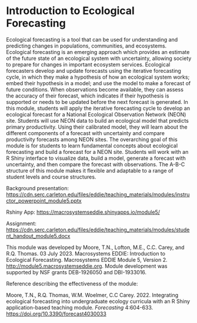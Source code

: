 # Introduction to Ecological Forecasting

Ecological forecasting is a tool that can be used for understanding and predicting changes in populations, communities, and ecosystems. Ecological forecasting is an emerging approach which provides an estimate of the future state of an ecological system with uncertainty, allowing society to prepare for changes in important ecosystem services. Ecological forecasters develop and update forecasts using the iterative forecasting cycle, in which they make a hypothesis of how an ecological system works; embed their hypothesis in a model; and use the model to make a forecast of future conditions. When observations become available, they can assess the accuracy of their forecast, which indicates if their hypothesis is supported or needs to be updated before the next forecast is generated. In this module, students will apply the iterative forecasting cycle to develop an ecological forecast for a National Ecological Observation Network (NEON) site. Students will use NEON data to build an ecological model that predicts primary productivity. Using their calibrated model, they will learn about the different components of a forecast with uncertainty and compare productivity forecasts among NEON sites. The overarching goal of this module is for students to learn fundamental concepts about ecological forecasting and build a forecast for a NEON site. Students will work with an R Shiny interface to visualize data, build a model, generate a forecast with uncertainty, and then compare the forecast with observations. The A-B-C structure of this module makes it flexible and adaptable to a range of student levels and course structures.

Background presentation: <https://cdn.serc.carleton.edu/files/eddie/teaching_materials/modules/instructor_powerpoint_module5.pptx>

Rshiny App: <https://macrosystemseddie.shinyapps.io/module5/>

Assignment: <https://cdn.serc.carleton.edu/files/eddie/teaching_materials/modules/student_handout_module5.docx>


This module was developed by Moore, T.N., Lofton, M.E., C.C. Carey, and R.Q. Thomas. 03 July 2023. Macrosystems EDDIE: Introduction to Ecological Forecasting. Macrosystems EDDIE Module 5, Version 2. <http://module5.macrosystemseddie.org>. Module development was supported by NSF grants DEB-1926050 and DBI-1933016.

Reference describing the effectiveness of the module:

Moore, T.N., R.Q. Thomas, W.M. Woelmer, C.C Carey. 2022. Integrating ecological forecasting into undergraduate ecology curricula with an R Shiny application-based teaching module. *Forecasting* 4:604-633. <https://doi.org/10.3390/forecast4030033>
